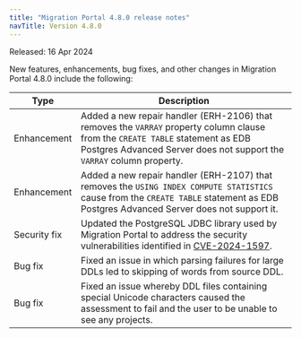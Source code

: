 ```yaml
---
title: "Migration Portal 4.8.0 release notes"
navTitle: Version 4.8.0
---
```


Released: 16 Apr 2024

New features, enhancements, bug fixes, and other changes in Migration Portal 4.8.0 include the following:

| Type              | Description                                                                                                                                                                                             |
|-------------------|---------------------------------------------------------------------------------------------------------------------------------------------------------------------------------------------------------|
| Enhancement       | Added a new repair handler (ERH-2106) that removes the `VARRAY` property column clause from the `CREATE TABLE` statement as EDB Postgres Advanced Server does not support the `VARRAY` column property. |
| Enhancement       | Added a new repair handler (ERH-2107) that removes the `USING INDEX COMPUTE STATISTICS` cause from the `CREATE TABLE` statement as EDB Postgres Advanced Server does not support it.                    |
| Security&nbsp;fix | Updated the PostgreSQL JDBC library used by Migration Portal to address the security vulnerabilities identified in [CVE-2024-1597](https://nvd.nist.gov/vuln/detail/CVE-2024-1597).                     |
| Bug&nbsp;fix      | Fixed an issue in which parsing failures for large DDLs led to skipping of words from source DDL.                                                                                                       |
| Bug&nbsp;fix      | Fixed an issue whereby DDL files containing special Unicode characters caused the assessment to fail and the user to be unable to see any projects.                                                     |

